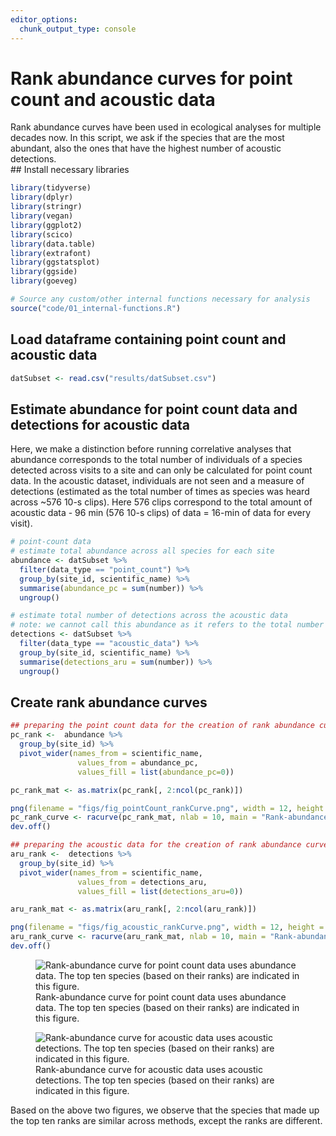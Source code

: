 ```yaml
---
editor_options: 
  chunk_output_type: console
---
```


# Rank abundance curves for point count and acoustic data   

Rank abundance curves have been used in ecological analyses for multiple decades now. In this script, we ask if the species that are the most abundant, also the ones that have the highest number of acoustic detections.  
## Install necessary libraries
```r
library(tidyverse)
library(dplyr)
library(stringr)
library(vegan)
library(ggplot2)
library(scico)
library(data.table)
library(extrafont)
library(ggstatsplot)
library(ggside)
library(goeveg)

# Source any custom/other internal functions necessary for analysis
source("code/01_internal-functions.R")
```

## Load dataframe containing point count and acoustic data
```r
datSubset <- read.csv("results/datSubset.csv")
```

## Estimate abundance for point count data and detections for acoustic data    
Here, we make a distinction before running correlative analyses that abundance corresponds to the total number of individuals of a species detected across visits to a site and can only be calculated for point count data. In the acoustic dataset, individuals are not seen and a measure of detections (estimated as the total number of times as species was heard across ~576 10-s clips). Here 576 clips correspond to the total amount of acoustic data - 96 min (576 10-s clips) of data = 16-min of data for every visit).  
```r
# point-count data
# estimate total abundance across all species for each site
abundance <- datSubset %>%
  filter(data_type == "point_count") %>%
  group_by(site_id, scientific_name) %>% 
  summarise(abundance_pc = sum(number)) %>%
  ungroup()

# estimate total number of detections across the acoustic data
# note: we cannot call this abundance as it refers to the total number of vocalizations across all sites
detections <- datSubset %>%
  filter(data_type == "acoustic_data") %>%
  group_by(site_id, scientific_name) %>% 
  summarise(detections_aru = sum(number)) %>%
  ungroup()
```

## Create rank abundance curves  
```r
## preparing the point count data for the creation of rank abundance curves
pc_rank <-  abundance %>%
  group_by(site_id) %>%
  pivot_wider(names_from = scientific_name, 
               values_from = abundance_pc, 
               values_fill = list(abundance_pc=0))

pc_rank_mat <- as.matrix(pc_rank[, 2:ncol(pc_rank)])

png(filename = "figs/fig_pointCount_rankCurve.png", width = 12, height = 10, units = "in", res = 300)
pc_rank_curve <- racurve(pc_rank_mat, nlab = 10, main = "Rank-abundance curve for point count data")
dev.off()

## preparing the acoustic data for the creation of rank abundance curves
aru_rank <-  detections %>%
  group_by(site_id) %>%
  pivot_wider(names_from = scientific_name, 
               values_from = detections_aru, 
               values_fill = list(detections_aru=0))

aru_rank_mat <- as.matrix(aru_rank[, 2:ncol(aru_rank)])

png(filename = "figs/fig_acoustic_rankCurve.png", width = 12, height = 10, units = "in", res = 300)
aru_rank_curve <- racurve(aru_rank_mat, nlab = 10, main = "Rank-abundance curve for acoustic data")
dev.off()
```

![Rank-abundance curve for point count data uses abundance data. The top ten species (based on their ranks) are indicated in this figure.](figs/fig_pointCount_rankCurve.png)    

![Rank-abundance curve for acoustic data uses acoustic detections. The top ten species (based on their ranks) are indicated in this figure.](figs/fig_acoustic_rankCurve.png)    

Based on the above two figures, we observe that the species that made up the top ten ranks are similar across methods, except the ranks are different. 

